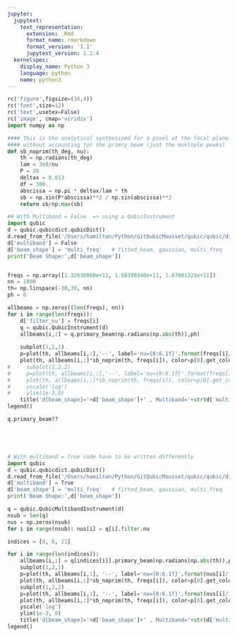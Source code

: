 ```yaml
---
jupyter:
  jupytext:
    text_representation:
      extension: .Rmd
      format_name: rmarkdown
      format_version: '1.1'
      jupytext_version: 1.2.4
  kernelspec:
    display_name: Python 3
    language: python
    name: python3
---
```


```python
rc('figure',figsize=(16,4))
rc('font',size=12)
rc('text',usetex=False)
rc('image', cmap='viridis')
import numpy as np
```

```python
#### This is the analytical synthesized for a pixel at the focal plane center 
#### without accounting for the primry beam (just the mukltple peaks)
def sb_noprim(th_deg, nu):
    th = np.radians(th_deg)
    lam = 3e8/nu
    P = 20
    deltax = 0.013
    df = 300.
    abscissa = np.pi * deltax/lam * th
    sb = np.sin(P*abscissa)**2 / np.sin(abscissa)**2
    return sb/np.max(sb)
```

```python
## With Multiband = False  => using a QubicInstrument
import qubic
d = qubic.qubicdict.qubicDict()
d.read_from_file('/Users/hamilton/Python/GitQubicMousset/qubic/qubic/dicts/global_source_oneDet.dict')
d['multiband'] = False
d['beam_shape'] = 'multi_freq'   # fitted_beam, gaussian, multi_freq
print('Beam Shape:',d['beam_shape'])


freqs = np.array([1.32638868e+11, 1.50398340e+11, 1.67001321e+11])
nn = 1000
th= np.linspace(-30,30, nn)
ph = 0

allbeams = np.zeros((len(freqs), nn))
for i in range(len(freqs)):
    d['filter_nu'] = freqs[i]
    q = qubic.QubicInstrument(d)
    allbeams[i,:] = q.primary_beam(np.radians(np.abs(th)),ph)
        
    subplot(1,2,1)
    p=plot(th, allbeams[i,:],'--', label='nu={0:6.1f}'.format(freqs[i]/1e9))
    plot(th, allbeams[i,:]*sb_noprim(th, freqs[i]), color=p[0].get_color())
#     subplot(1,2,2)
#     p=plot(th, allbeams[i,:],'--', label='nu={0:6.1f}'.format(freqs[i]/1e9))
#     plot(th, allbeams[i,:]*sb_noprim(th, freqs[i]), color=p[0].get_color())
#     yscale('log')
#     ylim(1e-3,0)
    title('d[beam_shape]='+d['beam_shape']+' , Multiband='+str(d['multiband']))
legend()

```

```python
q.primary_beam??
```

```python

```

```python

```

```python

```

```python

```

```python
# With multiband = True code have to be written differently
import qubic
d = qubic.qubicdict.qubicDict()
d.read_from_file('/Users/hamilton/Python/GitQubicMousset/qubic/qubic/dicts/global_source_oneDet.dict')
d['multiband'] = True
d['beam_shape'] = 'multi_freq'   # fitted_beam, gaussian, multi_freq
print('Beam Shape:',d['beam_shape'])

q = qubic.QubicMultibandInstrument(d)
nsub = len(q)
nus = np.zeros(nsub)
for i in range(nsub): nus[i] = q[i].filter.nu

indices = [0, 6, 11]

for i in range(len(indices)):
    allbeams[i,:] = q[indices[i]].primary_beam(np.radians(np.abs(th)),ph)
    subplot(1,2,1)
    p=plot(th, allbeams[i,:], '--', label='nu={0:6.1f}'.format(nus[i]/1e9))
    plot(th, allbeams[i,:]*sb_noprim(th, freqs[i]), color=p[0].get_color())
    subplot(1,2,2)
    p=plot(th, allbeams[i,:], '--', label='nu={0:6.1f}'.format(nus[i]/1e9))
    plot(th, allbeams[i,:]*sb_noprim(th, freqs[i]), color=p[0].get_color())
    yscale('log')
    ylim(1e-3, 0)
    title('d[beam_shape]='+d['beam_shape']+' , Multiband='+str(d['multiband']))
legend()

```

```python

```

```python

```
